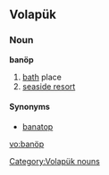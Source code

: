 ==Volapük==

===Noun===
'''banöp'''

# [[bath]] place
# [[seaside resort]]

====Synonyms====
* [[banatop]]

[[Category:Volapük nouns]]

[[vo:banöp]]